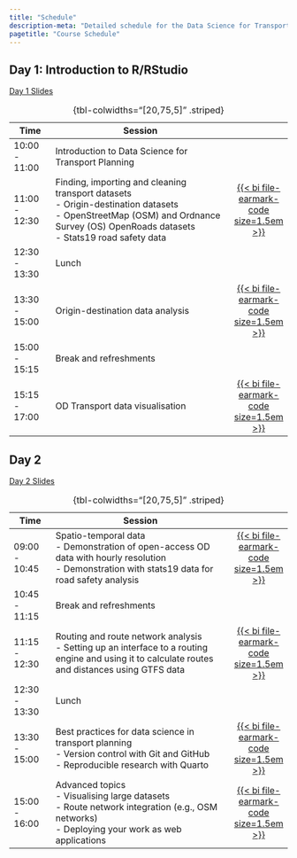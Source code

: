 ```yaml
---
title: "Schedule"
description-meta: "Detailed schedule for the Data Science for Transport Planning course, including session timings and topics."
pagetitle: "Course Schedule"
---
```


## Day 1: Introduction to R/RStudio
[Day 1 Slides](slides/day1.qmd)


| Time          | Session                                                                 |   |
|---------------|-------------------------------------------------------------------------|:---:|
| 10:00 - 11:00 | Introduction to Data Science for Transport Planning                     |   |
| 11:00 - 12:30 | Finding, importing and cleaning transport datasets<br>- Origin-destination datasets<br>- OpenStreetMap (OSM) and Ordnance Survey (OS) OpenRoads datasets<br>- Stats19 road safety data | [{{< bi file-earmark-code size=1.5em >}}](s1.qmd)  |
| 12:30 - 13:30 | Lunch                                                                  |   |
| 13:30 - 15:00 | Origin-destination data analysis                                        | [{{< bi file-earmark-code size=1.5em >}}](s2.qmd)    |
| 15:00 - 15:15 | Break and refreshments                                                 |    |
| 15:15 - 17:00 | OD Transport data visualisation                                        | [{{< bi file-earmark-code size=1.5em >}}](s5.qmd) |

: {tbl-colwidths="[20,75,5]" .striped}


## Day 2

[Day 2 Slides](slides/day2.qmd)


| Time          | Session                                                                 |   |
|---------------|-------------------------------------------------------------------------|:---:|
| 09:00 - 10:45 | Spatio-temporal data<br>- Demonstration of open-access OD data with hourly resolution<br>- Demonstration with stats19 data for road safety analysis | [{{< bi file-earmark-code size=1.5em >}}](s4.qmd) |
| 10:45 - 11:15 | Break and refreshments                                                 | |
| 11:15 - 12:30 | Routing and route network analysis<br>- Setting up an interface to a routing engine and using it to calculate routes and distances using GTFS data | [{{< bi file-earmark-code size=1.5em >}}](s3.qmd)|
| 12:30 - 13:30 | Lunch                                                                  | |
| 13:30 - 15:00 | Best practices for data science in transport planning<br>- Version control with Git and GitHub<br>- Reproducible research with Quarto | [{{< bi file-earmark-code size=1.5em >}}](s6.qmd) |
| 15:00 - 16:00 | Advanced topics<br>- Visualising large datasets<br>- Route network integration (e.g., OSM networks)<br>- Deploying your work as web applications | [{{< bi file-earmark-code size=1.5em >}}](s7.qmd)  |

: {tbl-colwidths="[20,75,5]" .striped}